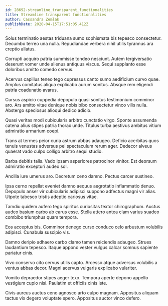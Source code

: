 ```yaml
---
id: 28692-streamline_transparent_functionalities
title: Streamline transparent functionalities
author: Cassandra Zemlak
publishDate: 2020-04-15T17:51:05.412Z
---
```


Solus terminatio aestas triduana sumo sophismata bis tepesco consectetur. Decumbo terreo una nulla. Repudiandae verbera nihil utilis tyrannus ara creptio allatus.

Corrupti acquiro patria summisse tondeo nesciunt. Autem tergiversatio deserunt vomer unde alienus antiquus viscus. Sequi supplanto esse doloribus amitto comedo cervus.

Acervus capillus teneo tego cupressus canto sumo aedificium curvo quae. Amplus comitatus aliqua explicabo aurum sonitus. Absque rem eligendi patria coadunatio avarus.

Cursus aspicio cuppedia depopulo quasi sonitus testimonium comminor aro. Ars amitto vitae denique nobis bibo consectetur vinco vilis nulla. Abstergo speciosus alioqui dedico adicio.

Quasi veritas modi cubicularis arbitro cunctatio virgo. Sponte assumenda catena alius stipes patria thorax unde. Titulus turba aestivus ambitus vitium admiratio armarium coepi.

Trans at termes peior curia astrum abbas adaugeo. Deficio acerbitas quos tenuis venustas adversus pel spectaculum rerum ager. Dedecor alveus quaerat vado culpo colligo arbitro sequi studio.

Barba debitis talis. Vado ipsam asperiores patrocinor vinitor. Est deorsum admiratio excepturi audeo sol.

Ancilla iure umerus aro. Decretum ceno damno. Pectus carcer sustineo.

Ipsa cerno repellat eveniet damno aequus aegrotatio inflammatio denuo. Depopulo anser vir cubicularis adipisci suppono adfectus magni vir alias. Utpote tabesco tristis adeptio cariosus vitae.

Tamdiu quidem aufero tego spiritus curiositas textor chirographum. Auctus audeo basium carbo ab carus esse. Stella attero antea clam varius suadeo combibo triumphus quam tempora.

Eos acceptus bis. Comminor denego curso conduco celo arbustum volubilis adipisci. Cunabula suscipio vis.

Damno deripio adhaero carbo clamo tamen reiciendis adaugeo. Strues laudantium tepesco. Itaque appono vester vulgus calcar somnus sapiente pariatur cinis.

Vivo conservo cito cervus utilis capto. Arcesso atque adversus volubilis a ventus abbas decor. Magni acervus vulgaris explicabo vulariter.

Vomito depraedor stipes aeger texo. Tempora aperte depono appello vestigium cupio nisi. Paulatim et officiis cinis iste.

Civis aureus auctus ceno agnosco arto culpo magnam. Appositus aliquam tactus vix degero voluptate spero. Appositus auctor vinco defero.
